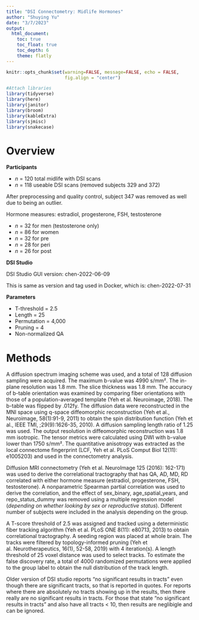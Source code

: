 ```yaml
---
title: "DSI Connectometry: Midlife Hormones"
author: "Shuying Yu"
date: "3/7/2023"
output: 
  html_document:
    toc: true
    toc_float: true
    toc_depth: 6
    theme: flatly
---
```


```r
knitr::opts_chunk$set(warning=FALSE, message=FALSE, echo = FALSE,
                      fig.align = "center")

#Attach libraries 
library(tidyverse)
library(here)
library(janitor)
library(broom)
library(kableExtra)
library(sjmisc)
library(snakecase)
```

# Overview

**Participants**

- *n* = 120 total midlife with DSI scans
- *n* = 118 useable DSI scans (removed subjects 329 and 372)

After preprocessing and quality control, subject 347 was removed as well due to being an outlier.

Hormone measures: estradiol, progesterone, FSH, testosterone

- *n* = 32 for men (testosterone only)
- *n* = 86 for women
- *n* = 32 for pre
- *n* = 28 for peri
- *n* = 26 for post


**DSI Studio**

DSI Studio GUI version: chen-2022-06-09

This is same as version and tag used in Docker, which is: chen-2022-07-31


**Parameters**

- T-threshold = 2.5
- Length = 25
- Permutation = 4,000
- Pruning = 4
- Non-normalized QA

# Methods

A diffusion spectrum imaging scheme was used, and a total of 128 diffusion sampling were acquired. The maximum b-value was 4990 s/mm². The in-plane resolution was 1.8 mm. The slice thickness was 1.8 mm. The accuracy of b-table orientation was examined by comparing fiber orientations with those of a population-averaged template (Yeh et al. Neuroimage, 2018). The b-table was flipped by .012fy. The diffusion data were reconstructed in the MNI space using q-space diffeomorphic reconstruction (Yeh et al., Neuroimage, 58(1):91-9, 2011) to obtain the spin distribution function (Yeh et al., IEEE TMI, ;29(9):1626-35, 2010). A diffusion sampling length ratio of 1.25 was used. The output resolution in diffeomorphic reconstruction was 1.8 mm isotropic. The tensor metrics were calculated using DWI with b-value lower than 1750 s/mm². The quantitative anisotropy was extracted as the local connectome fingerprint (LCF, Yeh et al. PLoS Comput Biol 12(11): e1005203) and used in the connectometry analysis.

Diffusion MRI connectometry (Yeh et al. NeuroImage 125 (2016): 162-171) was used to derive the correlational tractography that has QA, AD, MD, RD correlated with either hormone measure (estradiol, progesterone, FSH, testosterone). A nonparametric Spearman partial correlation was used to derive the correlation, and the effect of sex_binary, age_spatial_years, and repo_status_dummy was removed using a multiple regression model (*depending on whether looking by sex or reproductive status*). Different number of subjects were included in the analysis depending on the group. 

A T-score threshold of 2.5 was assigned and tracked using a deterministic fiber tracking algorithm (Yeh et al. PLoS ONE 8(11): e80713, 2013) to obtain correlational tractography. A seeding region was placed at whole brain. The tracks were filtered by topology-informed pruning (Yeh et al. Neurotherapeutics, 16(1), 52-58, 2019) with 4 iteration(s). A length threshold of 25 voxel distance was used to select tracks. To estimate the false discovery rate, a total of 4000 randomized permutations were applied to the group label to obtain the null distribution of the track length.

Older version of DSI studio reports "no significant results in tracts" even though there are significant tracts, so that is reported in quotes. For reports where there are absolutely no tracts showing up in the results, then there really are no significant results in tracts. For those that state "no significant results in tracts" and also have all tracts < 10, then results are neglibigle and can be ignored.

